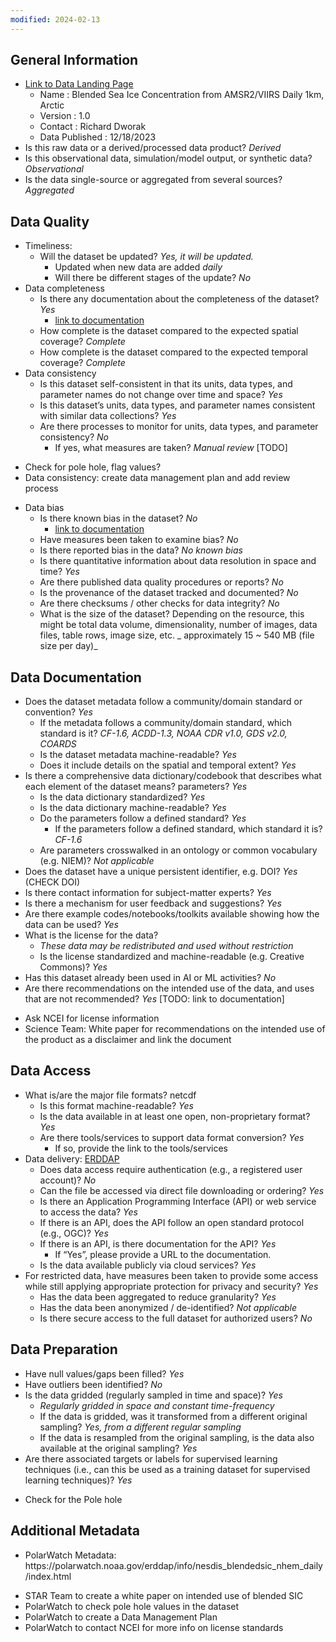 ```yaml
---
modified: 2024-02-13
---
```


## General Information
- [Link to Data Landing Page](https://polarwatch.noaa.gov/catalog/ice-conc-nh-blended-nesdis/preview)
  - Name : Blended Sea Ice Concentration from AMSR2/VIIRS Daily 1km, Arctic
  - Version : 1.0
  - Contact : Richard Dworak
  - Data Published : 12/18/2023
- Is this raw data or a derived/processed data product? _Derived_
- Is this observational data, simulation/model output, or synthetic data?  _Observational_ 
- Is the data single-source or aggregated from several sources? _Aggregated_



## Data Quality
- Timeliness:
  - Will the dataset be updated? _Yes, it will be updated. _
    - Updated when new data are added _daily_
    - Will there be different stages of the update?  _No_
 
- Data completeness 
  - Is there any documentation about the completeness of the dataset? _Yes_
    - [link to documentation](https://www.mdpi.com/2072-4292/13/15/2982)
  - How complete is the dataset compared to the expected spatial coverage?
    _Complete_
  - How complete is the dataset compared to the expected temporal coverage?
    _Complete_
- Data consistency
  - Is this dataset self-consistent in that its units, data types, and parameter names
    do not change over time and space? _Yes_
  - Is this dataset’s units, data types, and parameter names consistent with similar data
    collections? _Yes_
  - Are there processes to monitor for units, data types, and parameter consistency? 
    _No_ 
    - If yes, what measures are taken? _Manual review_ [TODO]


::: {.callout-tip title="Note"}
* Check for pole hole, flag values?
* Data consistency: create data management plan and add review process
:::

- Data bias
  - Is there known bias in the dataset? _No_
    - [link to documentation](https://www.mdpi.com/2072-4292/13/15/2982)
  - Have measures been taken to examine bias? _No_
  - Is there reported bias in the data? _No known bias_
  - Is there quantitative information about data resolution in space and time? _Yes_
  - Are there published data quality procedures or reports? _No_ 
  - Is the provenance of the dataset tracked and documented? _No_
  - Are there checksums / other checks for data integrity? _No_
  - What is the size of the dataset? Depending on the resource, this might be total data volume,
    dimensionality, number of images, data files, table rows, image size, etc.  _ approximately 15 ~ 540 MB (file size per day)_

## Data Documentation
- Does the dataset metadata follow a community/domain standard or convention? _Yes_
  - If the metadata follows a community/domain standard, which standard is it? _CF-1.6, ACDD-1.3, NOAA CDR v1.0, GDS v2.0, COARDS_
  - Is the dataset metadata machine-readable? _Yes_
  - Does it include details on the spatial and temporal extent? _Yes_
- Is there a comprehensive data dictionary/codebook that describes what each element of
  the dataset means? parameters? _Yes_
  - Is the data dictionary standardized? _Yes_
  - Is the data dictionary machine-readable? _Yes_
  - Do the parameters follow a defined standard? _Yes_
    - If the parameters follow a defined standard, which standard it is? _CF-1.6_
  - Are parameters crosswalked in an ontology or common vocabulary (e.g. NIEM)? _Not applicable_
- Does the dataset have a unique persistent identifier, e.g. DOI?  _Yes_ (CHECK DOI)
- Is there contact information for subject-matter experts? _Yes_
- Is there a mechanism for user feedback and suggestions? _Yes_
- Are there example codes/notebooks/toolkits available showing how the data can be used? _Yes_ 
- What is the license for the data? 
  - _These data may be redistributed and used without restriction_
  - Is the license standardized and machine-readable (e.g. Creative Commons)?  _Yes_
- Has this dataset already been used in AI or ML activities? _No_
- Are there recommendations on the intended use of the data, and uses that are not recommended? _Yes_ [TODO: link to documentation]


::: {.callout-tip title="Note"}
* Ask NCEI for license information
* Science Team: White paper for recommendations on the intended use of the product as a disclaimer and link the document

:::


## Data Access  
- What is/are the major file formats? netcdf
  - Is this format machine-readable? _Yes_ 
  - Is the data available in at least one open, non-proprietary format? _Yes_
  - Are there tools/services to support data format conversion? _Yes_
    - If so, provide the link to the tools/services
- Data delivery: [ERDDAP](https://polarwatch.noaa.gov/erddap/griddap/nesdis_blendedsic_nhem_daily.html)
  - Does data access require authentication (e.g., a registered user account)? _No_
  - Can the file be accessed via direct file downloading or ordering?  _Yes_
  - Is there an Application Programming Interface (API) or web service to access the data?
    _Yes_
  - If there is an API, does the API follow an open standard protocol (e.g., OGC)? _Yes_
  - If there is an API, is there documentation for the API? _Yes_
    - If “Yes”, please provide a URL to the documentation.
  - Is the data available publicly via cloud services?  _Yes_
- For restricted data, have measures been taken to provide some access while still applying
   appropriate protection for privacy and security?  _Yes_
  - Has the data been aggregated to reduce granularity?  _Yes_ 
  - Has the data been anonymized / de-identified? _Not applicable_
  - Is there secure access to the full dataset for authorized users?  _No_

## Data Preparation

- Have null values/gaps been filled? _Yes_
- Have outliers been identified? _No_
- Is the data gridded (regularly sampled in time and space)? _Yes_
    - _Regularly gridded in space and constant time-frequency_
  - If the data is gridded, was it transformed from a different original sampling? 
    _Yes,  from a different regular sampling_
  - If the data is resampled from the original sampling, is the data also available at the original sampling? 
    _Yes_
- Are there associated targets or labels for supervised learning techniques (i.e., can this be
  used as a training dataset for supervised learning techniques)? _Yes_

::: {.callout-tip title="Note"}
* Check for the Pole hole
:::

##  Additional Metadata
* PolarWatch Metadata: https://polarwatch.noaa.gov/erddap/info/nesdis_blendedsic_nhem_daily/index.html 

::: {.callout-important title="TO DO"}
* STAR Team to create a white paper on intended use of blended SIC
* PolarWatch to check pole hole values in the dataset
* PolarWatch to create a Data Management Plan
* PolarWatch to contact NCEI for more info on license standards
:::
